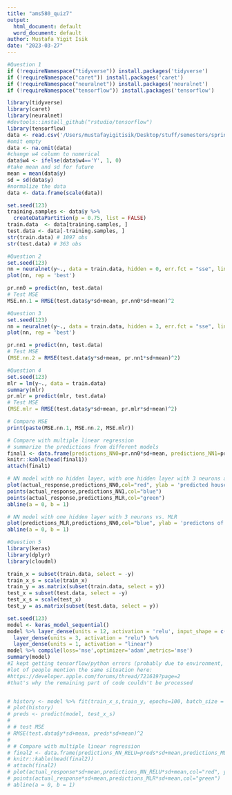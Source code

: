 ```yaml
---
title: "ams580_quiz7"
output: 
  html_document: default
  word_document: default
author: Mustafa Yigit Isik
date: "2023-03-27"
---
```

```r
#Question 1
if (!requireNamespace("tidyverse")) install.packages('tidyverse')
if (!requireNamespace("caret")) install.packages('caret')
if (!requireNamespace("neuralnet")) install.packages('neuralnet')
if (!requireNamespace("tensorflow")) install.packages('tensorflow')

library(tidyverse)
library(caret)
library(neuralnet)
#devtools::install_github("rstudio/tensorflow")
library(tensorflow)
data <- read.csv('/Users/mustafayigitisik/Desktop/stuff/semesters/spring 2023/ams 580/quizzes/quiz7/QuestionMark.csv')
#omit empty 
data <- na.omit(data)
#change w4 column to numerical
data$w4 <- ifelse(data$w4=='Y', 1, 0)
#take mean and sd for future
mean = mean(data$y)
sd = sd(data$y)
#normalize the data
data <- data.frame(scale(data))

set.seed(123)
training.samples <- data$y %>%
  createDataPartition(p = 0.75, list = FALSE)
train.data  <- data[training.samples, ]
test.data <- data[-training.samples, ]
str(train.data) # 1097 obs
str(test.data) # 363 obs
```

```r
#Question 2
set.seed(123)
nn = neuralnet(y~., data = train.data, hidden = 0, err.fct = "sse", linear.output = T)
plot(nn, rep = 'best')

pr.nn0 = predict(nn, test.data)
# Test MSE
MSE.nn.1 = RMSE(test.data$y*sd+mean, pr.nn0*sd+mean)^2
```

```r
#Question 3
set.seed(123)
nn = neuralnet(y~., data = train.data, hidden = 3, err.fct = "sse", linear.output = T)
plot(nn, rep = 'best')

pr.nn1 = predict(nn, test.data)
# Test MSE
(MSE.nn.2 = RMSE(test.data$y*sd+mean, pr.nn1*sd+mean)^2)
```

```r
#Question 4
set.seed(123)
mlr = lm(y~., data = train.data)
summary(mlr)
pr.mlr = predict(mlr, test.data)
# Test MSE
(MSE.mlr = RMSE(test.data$y*sd+mean, pr.mlr*sd+mean)^2)

# Compare MSE
print(paste(MSE.nn.1, MSE.nn.2, MSE.mlr))

# Compare with multiple linear regression
# summarize the predictions from different models
final1 <- data.frame(predictions_NN0=pr.nn0*sd+mean, predictions_NN1=pr.nn1*sd+mean,predictions_MLR =pr.mlr*sd+mean, actual_response=test.data$y*sd+mean)
knitr::kable(head(final1))
attach(final1)

# NN model with no hidden layer, with one hidden layer with 3 neurons and MLR vs. the true values
plot(actual_response,predictions_NN0,col="red", ylab = 'predicted house price', xlab = 'true values of the house price')
points(actual_response,predictions_NN1,col="blue")
points(actual_response,predictions_MLR,col="green")
abline(a = 0, b = 1)

# NN model with one hidden layer with 3 neurons vs. MLR
plot(predictions_MLR,predictions_NN0,col="blue", ylab = 'predictons of NN with no hidden layer', xlab = 'predictons of MLR')
abline(a = 0, b = 1)
```
```r
#Question 5
library(keras)
library(dplyr)
library(cloudml)

train_x = subset(train.data, select = -y)
train_x_s = scale(train_x)
train_y = as.matrix(subset(train.data, select = y))
test_x = subset(test.data, select = -y)
test_x_s = scale(test_x)
test_y = as.matrix(subset(test.data, select = y))

set.seed(123)
model <- keras_model_sequential() 
model %>% layer_dense(units = 12, activation = 'relu', input_shape = c(12)) %>% 
  layer_dense(units = 3, activation = "relu") %>%
  layer_dense(units = 1, activation = "linear")
model %>% compile(loss='mse',optimizer='adam',metrics='mse')
summary(model)
#I kept getting tensorflow/python errors (probably due to environment, im using m1 mac pro)
#lot of people mention the same situation here:
#https://developer.apple.com/forums/thread/721619?page=2
#that's why the remaining part of code couldn't be processed


# history <- model %>% fit(train_x_s,train_y, epochs=100, batch_size = 8, validation_split = 0.1)
# plot(history)
# preds <- predict(model, test_x_s)
# 
# # test MSE
# RMSE(test.data$y*sd+mean, preds*sd+mean)^2
# 
# # Compare with multiple linear regression
# final2 <- data.frame(predictions_NN_RELU=preds*sd+mean,predictions_MLR =pr.mlr*sd+mean, actual_response=test_y*sd+mean)
# knitr::kable(head(final2))
# attach(final2)
# plot(actual_response*sd+mean,predictions_NN_RELU*sd+mean,col="red", ylab = 'predictions', xlab = 'actual response')
# points(actual_response*sd+mean,predictions_MLR*sd+mean,col="green")
# abline(a = 0, b = 1)
```